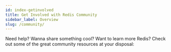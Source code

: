 ```yaml
---
id: index-getinvolved
title: Get Involved with Redis Community
sidebar_label: Overview
slug: /community/
---
```




Need help? Wanna share something cool? Want to learn more Redis? Check out some of the great community resources at your disposal:


<div class="row">

  <div class="col">
    <RedisCard
      title="Redis Discord"
      description="Join the Redis Discord to get help and share your knowledge"
      page="/community/discord"
    />
  </div>

  <div class="col">
    <RedisCard
      title="Redis Live"
      description="Watch live Redis content on Redis Live"
      page="/community/redis-live"
    />
  </div>

</div>
